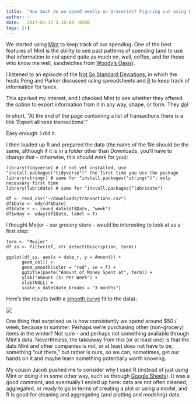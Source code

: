 ```yaml
---
title:  "How much do we spend weekly on Groceries? Figuring out using R and Mint (Updated)"
author: ~
date:   2017-01-17 5:16:00 -0500
tags: [r]
---
```


We started using [Mint](https://www.mint.com/) to keep track of our spending. One of the best features of Mint is the ability to see past patterns of spending (and to use that information to not spend quite as much on, well, coffee, and for those who know me well, sandwiches from [Woody's Oasis](http://woodysoasis.com/)).

I listened to an episode of the [Not So Standard Deviations](https://www.google.com/search?q=not+so+standard+deviations&oq=not+so+standard+deviations&aqs=chrome..69i57.3238j0j7&sourceid=chrome&ie=UTF-8), in which the hosts Peng and Parker discussed using spreadsheets and [R](https://cran.r-project.org/) to keep track of information for taxes. 

This sparked my interest, and I checked Mint to see whether they offered the option to export information from it in any way, shape, or form. They [do](https://mint.lc.intuit.com/questions/951225-how-can-i-export-data-from-mint)!

In short, "At the end of the page containing a list of transactions there is a link 'Export all xxxx transactions'."

Easy enough. I did it.

I then loaded up R and prepared the data (the name of the file should be the same, although if it is in a folder other than Downloads, you'll have to change that -- otherwise, this should work for you):

	library(tidyverse) # if not yet installed, use "install.packages("tidyverse")" the first time you use the package
	library(stringr) # same for "install.packages("stringr")"; only necessary first time
	library(lubridate) # same for "install.packages("lubridate")

	df <- read_csv("~/downloads/transactions.csv")
	df$Date <- mdy(df$Date)
	df$date_r <- round_date(df$Date, "week")
	df$wday <- wday(df$Date, label = T)

I thought Meijer -- our grocery store -- would be interesting to look at as a first step:

	term <- "Meijer"
	df_ss <- filter(df, str_detect(Description, term))

	ggplot(df_ss, aes(x = date_r, y = Amount)) +
	      geom_col() +
	      geom_smooth(color = "red", se = F) +
	      ggtitle(paste("Amount of Money Spent at", term)) +
	      ylab("Amount ($) Per Week") +
	      xlab(NULL) +
	      scale_x_date(date_breaks = "3 months")

Here's the results (with a [smooth curve](https://en.wikipedia.org/wiki/Local_regression) fit to the data):

<a href='https://photos.google.com/share/AF1QipPN8OqeOAWFaTxJDbmwM-RB3rIb_liG3iFCK1yyN0tUBliFntykrqlvtj3WHsmLhA?key=eTBaWndVNVJVb3k2LVFJeGtqb0w5TmNueFp1cUFR&source=ctrlq.org'><img src='https://lh3.googleusercontent.com/5-Azt06KReg33R_FMREcvkznJfqQd87IDQ7j6a1WcmSozOECO-ekl9OrHmLFNw3Sg_tVs3RdtpvRCegSX8sTE8jJNYCoI7KsG6GiqKrJdqWgEOBujG3DC6acgIyAy-K04cGvY2o' /></a>

One thing that surprised us is how consistently we spend around $50 / week, because in summer. Perhaps we're purchasing other (non-grocery) items in the winter? Not sure - and perhaps not something available through Mint's data. Nevertheless, the takeaway from this (or at least one) is that the data Mint and other companies is not, or at least does not have to be, something "out there," but rather is ours, so we can, sometimes, get our hands on it and maybe learn something potentially worth knowing.

My cousin Jacob pushed me to consider why I used R (instead of just using Mint or doing it in some other way, such as through [Google Sheets](http://sheets.google.com)). It was a good comment, and eventually I ended up here: data are not often cleaned, aggregated, or ready to go in terms of creating a plot or using a model, and R is good for cleaning and aggregating (and plotting and modeling) data.